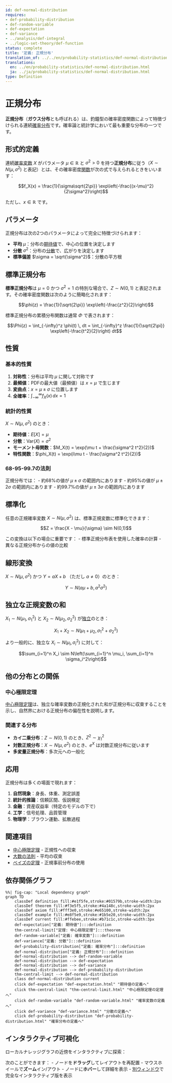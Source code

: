 ```yaml
---
id: def-normal-distribution
requires:
- def-probability-distribution
- def-random-variable
- def-expectation
- def-variance
- ../analysis/def-integral
- ../logic-set-theory/def-function
status: complete
title: '定義: 正規分布'
translation_of: ../../en/probability-statistics/def-normal-distribution.qmd
translations:
  en: ../en/probability-statistics/def-normal-distribution.html
  ja: ../ja/probability-statistics/def-normal-distribution.html
type: Definition
---
```


# 正規分布 {#def-normal-distribution}

**正規分布**（**ガウス分布**とも呼ばれる）は、釣鐘型の確率密度関数によって特徴づけられる連続[確率分布](def-probability-distribution.qmd)です。確率論と統計学において最も重要な分布の一つです。

## 形式的定義

連続[確率変数](def-random-variable.qmd) $X$ がパラメータ $\mu \in \mathbb{R}$ と $\sigma^2 > 0$ を持つ**正規分布**に従う（$X \sim N(\mu, \sigma^2)$ と表記）とは、その確率密度[関数](../logic-set-theory/def-function.qmd)が次の式で与えられるときをいいます：

$$f_X(x) = \frac{1}{\sigma\sqrt{2\pi}} \exp\left(-\frac{(x-\mu)^2}{2\sigma^2}\right)$$

ただし、$x \in \mathbb{R}$ です。

## パラメータ

正規分布は次の2つのパラメータによって完全に特徴づけられます：

- **平均** $\mu$：分布の[期待値](def-expectation.qmd)で、中心の位置を決定します
- **分散** $\sigma^2$：分布の[分散](def-variance.qmd)で、広がりを決定します
- **標準偏差** $\sigma = \sqrt{\sigma^2}$：分散の平方根

## 標準正規分布

**標準正規分布**は $\mu = 0$ かつ $\sigma^2 = 1$ の特別な場合で、$Z \sim N(0,1)$ と表記されます。その確率密度関数は次のように簡略化されます：

$$\phi(z) = \frac{1}{\sqrt{2\pi}} \exp\left(-\frac{z^2}{2}\right)$$

標準正規分布の累積分布関数は通常 $\Phi$ で表されます：

$$\Phi(z) = \int_{-\infty}^z \phi(t) \, dt = \int_{-\infty}^z \frac{1}{\sqrt{2\pi}} \exp\left(-\frac{t^2}{2}\right) dt$$

## 性質

### 基本的性質

1. **対称性**：分布は平均 $\mu$ に関して対称です
2. **最頻値**：PDFの最大値（最頻値）は $x = \mu$ で生じます
3. **変曲点**：$x = \mu \pm \sigma$ に位置します
4. **全確率**：$\int_{-\infty}^{\infty} f_X(x) \, dx = 1$

### 統計的性質

$X \sim N(\mu, \sigma^2)$ のとき：

- **期待値**：$E[X] = \mu$
- **分散**：$\text{Var}(X) = \sigma^2$
- **モーメント母関数**：$M_X(t) = \exp(\mu t + \frac{\sigma^2 t^2}{2})$
- **特性関数**：$\phi_X(t) = \exp(i\mu t - \frac{\sigma^2 t^2}{2})$

### 68-95-99.7の法則

正規分布では：
- 約68%の値が $\mu \pm \sigma$ の範囲内にあります
- 約95%の値が $\mu \pm 2\sigma$ の範囲内にあります
- 約99.7%の値が $\mu \pm 3\sigma$ の範囲内にあります

## 標準化

任意の正規確率変数 $X \sim N(\mu, \sigma^2)$ は、標準正規変数に標準化できます：

$$Z = \frac{X - \mu}{\sigma} \sim N(0,1)$$

この変換は以下の場合に重要です：
- 標準正規分布表を使用した確率の計算
- 異なる正規分布からの値の比較

## 線形変換

$X \sim N(\mu, \sigma^2)$ かつ $Y = aX + b$ （ただし $a \neq 0$）のとき：

$$Y \sim N(a\mu + b, a^2\sigma^2)$$

## 独立な正規変数の和

$X_1 \sim N(\mu_1, \sigma_1^2)$ と $X_2 \sim N(\mu_2, \sigma_2^2)$ が[独立](def-independence.qmd)のとき：

$$X_1 + X_2 \sim N(\mu_1 + \mu_2, \sigma_1^2 + \sigma_2^2)$$

より一般的に、独立な $X_i \sim N(\mu_i, \sigma_i^2)$ に対して：

$$\sum_{i=1}^n X_i \sim N\left(\sum_{i=1}^n \mu_i, \sum_{i=1}^n \sigma_i^2\right)$$

## 他の分布との関係

### 中心極限定理

[中心極限定理](thm-central-limit.qmd)は、独立な確率変数の正規化された和が正規分布に収束することを示し、自然界における正規分布の偏在性を説明します。

### 関連する分布

- **カイ二乗分布**：$Z \sim N(0,1)$ のとき、$Z^2 \sim \chi^2_1$
- **対数正規分布**：$X \sim N(\mu, \sigma^2)$ のとき、$e^X$ は対数正規分布に従います
- **多変量正規分布**：多次元への一般化

## 応用

正規分布は多くの場面で現れます：

1. **自然現象**：身長、体重、測定誤差
2. **統計的推論**：信頼区間、仮説検定
3. **金融**：資産収益率（特定のモデルの下で）
4. **工学**：信号処理、品質管理
5. **物理学**：ブラウン運動、拡散過程

## 関連項目

- [中心極限定理](thm-central-limit.qmd) - 正規性への収束
- [大数の法則](thm-law-of-large-numbers.qmd) - 平均の収束
- [ベイズの定理](thm-bayes.qmd) - 正規事前分布の使用

## 依存関係グラフ

```mermaid
%%| fig-cap: "Local dependency graph"
graph TD
    classDef definition fill:#e1f5fe,stroke:#01579b,stroke-width:2px
    classDef theorem fill:#f3e5f5,stroke:#4a148c,stroke-width:2px
    classDef axiom fill:#fff3e0,stroke:#e65100,stroke-width:2px
    classDef example fill:#e8f5e9,stroke:#1b5e20,stroke-width:2px
    classDef current fill:#ffebee,stroke:#b71c1c,stroke-width:3px
    def-expectation["定義: 期待値"]:::definition
    thm-central-limit["定理: 中心極限定理"]:::theorem
    def-random-variable["定義: 確率変数"]:::definition
    def-variance["定義: 分散"]:::definition
    def-probability-distribution["定義: 確率分布"]:::definition
    def-normal-distribution["定義: 正規分布"]:::definition
    def-normal-distribution --> def-random-variable
    def-normal-distribution --> def-expectation
    def-normal-distribution --> def-variance
    def-normal-distribution --> def-probability-distribution
    thm-central-limit --> def-normal-distribution
    class def-normal-distribution current
    click def-expectation "def-expectation.html" "期待値の定義へ"
    click thm-central-limit "thm-central-limit.html" "中心極限定理の定理へ"
    click def-random-variable "def-random-variable.html" "確率変数の定義へ"
    click def-variance "def-variance.html" "分散の定義へ"
    click def-probability-distribution "def-probability-distribution.html" "確率分布の定義へ"
```

## インタラクティブ可視化

ローカルナレッジグラフの近傍をインタラクティブに探索：

::: {.graph-viz data-id="def-normal-distribution" data-width="700" data-height="500"}
:::

次のことができます：
- ノードを**ドラッグ**してレイアウトを再配置
- マウスホイールで**ズーム**イン/アウト
- ノードに**ホバー**して詳細を表示
- [別ウィンドウ](../../output/interactive/def-normal-distribution.html){target="_blank"}で完全なインタラクティブ版を表示
